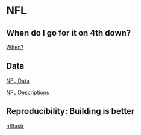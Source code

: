 # NFL

## When do I go for it  on 4th down?

[When?](https://www.sportingnews.com/us/nfl/news/nfl-fourth-down-conversion-chart-rate-by-distance/vofkeub6xwms6imajxqkfipp)

## Data

[NFL Data](https://github.com/nflverse/nflverse-data/releases/tag/pbp)

[NFL  Descriptions](https://www.nflfastr.com/articles/field_descriptions.html)

## Reproducibility: Building is better

[nflfastr](https://www.nflfastr.com/)